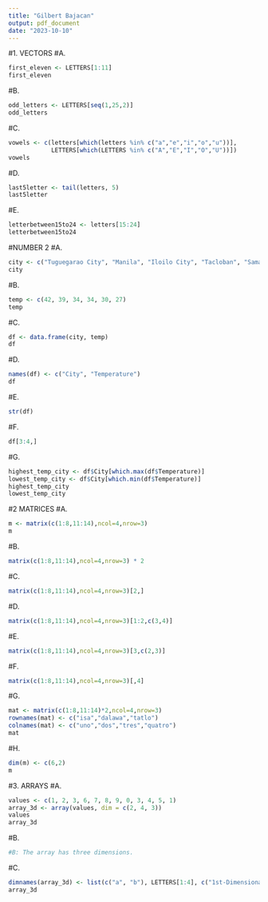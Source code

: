 ```yaml
---
title: "Gilbert Bajacan"
output: pdf_document
date: "2023-10-10"
---
```


#1. VECTORS
#A.
``` r
first_eleven <- LETTERS[1:11]
first_eleven
```
#B.
``` r
odd_letters <- LETTERS[seq(1,25,2)]
odd_letters
```

#C.
``` r
vowels <- c(letters[which(letters %in% c("a","e","i","o","u"))], 
            LETTERS[which(LETTERS %in% c("A","E","I","O","U"))])
vowels
```

#D.
``` r
last5letter <- tail(letters, 5)
last5letter
```
#E.
``` r
letterbetween15to24 <- letters[15:24]
letterbetween15to24
```

#NUMBER 2
#A.
``` r
city <- c("Tuguegarao City", "Manila", "Iloilo City", "Tacloban", "Samal Island", "Davao City")
city
```
#B.
``` r
temp <- c(42, 39, 34, 34, 30, 27)
temp
```
#C.
``` r
df <- data.frame(city, temp)
df
```
#D.
``` r
names(df) <- c("City", "Temperature")
df
```

#E.
``` r
str(df)
```

#F.
``` r
df[3:4,]
```

#G.
``` r
highest_temp_city <- df$City[which.max(df$Temperature)]
lowest_temp_city <- df$City[which.min(df$Temperature)]
highest_temp_city 
lowest_temp_city 
```


#2 MATRICES
#A.
``` r
m <- matrix(c(1:8,11:14),ncol=4,nrow=3)
m
```
#B.
``` r
 
matrix(c(1:8,11:14),ncol=4,nrow=3) * 2
```

#C.
``` r
matrix(c(1:8,11:14),ncol=4,nrow=3)[2,]
```

#D.
``` r
matrix(c(1:8,11:14),ncol=4,nrow=3)[1:2,c(3,4)]
```

#E.
``` r
matrix(c(1:8,11:14),ncol=4,nrow=3)[3,c(2,3)]
```

#F.
``` r
matrix(c(1:8,11:14),ncol=4,nrow=3)[,4]
```
#G.
``` r
mat <- matrix(c(1:8,11:14)*2,ncol=4,nrow=3)
rownames(mat) <- c("isa","dalawa","tatlo")
colnames(mat) <- c("uno","dos","tres","quatro")
mat
```

#H.
``` r
dim(m) <- c(6,2)
m
```


#3. ARRAYS
#A.
``` r
values <- c(1, 2, 3, 6, 7, 8, 9, 0, 3, 4, 5, 1)
array_3d <- array(values, dim = c(2, 4, 3))
values
array_3d
```
#B.
``` r
#B: The array has three dimensions.
```
#C.
``` r
dimnames(array_3d) <- list(c("a", "b"), LETTERS[1:4], c("1st-Dimensional Array", "2nd-Dimensional Array", "3rd-Dimensional Array"))
array_3d
```